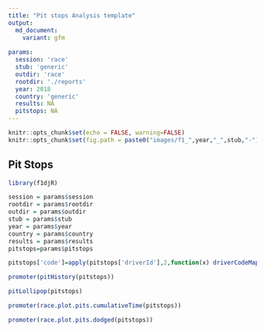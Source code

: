 ```yaml
---
title: "Pit stops Analysis template"
output:
  md_document:
    variant: gfm
    
params:
  session: 'race'
  stub: 'generic'
  outdir: 'race'
  rootdir: './reports'
  year: 2018
  country: 'generic'
  results: NA
  pitstops: NA
---
```

```r
knitr::opts_chunk$set(echo = FALSE, warning=FALSE)
knitr::opts_chunk$set(fig.path = paste0("images/f1_",year,"_",stub,"-"))
```

## Pit Stops

```r
library(f1djR)

session = params$session
rootdir = params$rootdir
outdir = params$outdir
stub = params$stub
year = params$year
country = params$country
results = params$results
pitstops=params$pitstops
```



```r
pitstops['code']=apply(pitstops['driverId'],2,function(x) driverCodeMap(x))
```

```r
promoter(pitHistory(pitstops))
```

```r
pitLollipop(pitstops)
```


```r
promoter(race.plot.pits.cumulativeTime(pitstops))
```

```r
promoter(race.plot.pits.dodged(pitstops))
```
